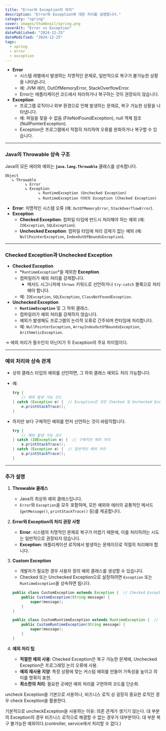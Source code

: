 ```yaml
---
title: "Error와 Exception의 차이"
description: "Error와 Exception에 대한 차이를 설명합니다."
category: "spring"
cover: images/thumbnail/spring.png
coverAlt: "Error vs Exception"
datePublished: "2024-12-25"
dateModified: "2024-12-25"
tags:
  - spring
  - error
  - exception
---
```

- **Error**
    - 시스템 레벨에서 발생하는 치명적인 문제로, 일반적으로 복구가 불가능한 상황을 나타냅니다.
    - 예: JVM 에러, OutOfMemoryError, StackOverflowError.
    - Error는 애플리케이션 코드에서 처리하거나 복구하는 것이 권장되지 않습니다.
- **Exception**
    - 프로그램 로직이나 외부 환경으로 인해 발생하는 문제로, 복구 가능한 상황을 나타냅니다.
    - 예: 파일을 찾을 수 없음 (FileNotFoundException), null 객체 참조 (NullPointerException).
    - Exception은 프로그램에서 적절히 처리하여 오류를 완화하거나 복구할 수 있습니다.

---

### **Java의 Throwable 상속 구조**

Java의 모든 에러와 예외는 **`java.lang.Throwable`** 클래스를 상속합니다.

```
Object
   ↳ Throwable
         ↳ Error
         ↳ Exception
               ↳ RuntimeException (Unchecked Exception)
               ↳ RuntimeException 이외의 Exception (Checked Exception)

```

- **Error**: 치명적인 시스템 오류 (예: `OutOfMemoryError`, `StackOverflowError`).
- **Exception**
    - **Checked Exception**: 컴파일 타임에 반드시 처리해야 하는 예외 (예: `IOException`, `SQLException`).
    - **Unchecked Exception**: 컴파일 타임에 처리 강제가 없는 예외 (예: `NullPointerException`, `IndexOutOfBoundsException`).

---

### **Checked Exception과 Unchecked Exception**

- **Checked Exception**
    - *`RuntimeException`*을 제외한 **Exception**.
    - 컴파일러가 예외 처리를 강제합니다.
        - 메서드 시그니처에 `throws` 키워드로 선언하거나 `try-catch` 블록으로 처리해야 합니다.
    - 예: `IOException`, `SQLException`, `ClassNotFoundException`.
- **Unchecked Exception**
    - **`RuntimeException`** 및 그 하위 클래스.
    - 컴파일러가 예외 처리를 강제하지 않습니다.
    - 예외가 발생해도 프로그램의 논리적 오류로 간주되며 런타임에 처리합니다.
    - 예: `NullPointerException`, `ArrayIndexOutOfBoundsException`, `ArithmeticException`.

→ 에외 처리가 필수인지 아닌지가 두 Exception의 주요 차이점이다.

---

### **예외 처리와 상속 관계**

- 상위 클래스 타입의 예외를 선언하면, 그 하위 클래스 예외도 처리 가능합니다.
- 예:
    
    ```java
    try {
        // 예외 발생 가능 코드
    } catch (Exception e) {  // Exception은 모든 Checked 및 Unchecked Exception을 처리
        e.printStackTrace();
    }
    
    ```
    
- 하지만 보다 구체적인 예외를 먼저 선언하는 것이 바람직합니다.
    
    ```java
    try {
        // 예외 발생 가능 코드
    } catch (IOException e) {  // 구체적인 예외 처리
        e.printStackTrace();
    } catch (Exception e) {  // 일반적인 예외 처리
        e.printStackTrace();
    }
    
    ```
    

---

### **추가 설명**

1. **Throwable 클래스**
    - Java의 최상위 예외 클래스입니다.
    - `Error`와 `Exception`을 모두 포함하며, 모든 예외와 에러의 공통적인 메서드(`getMessage()`, `printStackTrace()` 등)를 제공합니다.
2. **Error와 Exception의 처리 권장 사항**
    - **Error**: 시스템의 치명적인 문제로 복구가 어렵기 때문에, 이를 처리하려는 시도는 일반적으로 권장되지 않습니다.
    - **Exception**: 애플리케이션 로직에서 발생하는 문제이므로 적절히 처리해야 합니다.
3. **Custom Exception**
    - 개발자가 필요한 경우 사용자 정의 예외 클래스를 생성할 수 있습니다.
    - Checked 또는 Unchecked Exception으로 설정하려면 `Exception` 또는 `RuntimeException`을 상속하면 됩니다.
    
    ```java
    public class CustomException extends Exception {  // Checked Exception
        public CustomException(String message) {
            super(message);
        }
    }
    
    public class CustomRuntimeException extends RuntimeException {  // Unchecked Exception
        public CustomRuntimeException(String message) {
            super(message);
        }
    }
    
    ```
    
4. **예외 처리 팁**
    - **적절한 예외 사용**: Checked Exception은 복구 가능한 문제에, Unchecked Exception은 프로그래밍 논리 오류에 사용.
    - **예외 재사용 지양**: 특정 상황에 맞는 커스텀 예외를 만들어 가독성을 높이고 의미를 명확히 표현.
    - **최소한의 처리**: 필요한 곳에만 예외 처리를 구현하여 코드를 단순화.

uncheck Exception을 기본으로 사용하나, 비즈니스 로직 상 굉장히 중요한 로직인 경우 check Exception을 활용한다.

기본적으로  uncheckException을 사용하는 이유: 의존 관계가 생기기 않는다. 대 부분의 Exception의 경우 비즈니스 로직으로 해결할 수 없는 경우가 대부분이다. 대 부분 복구 불가능한 예외이다.(controller, service에서 처리할 수 없다.)